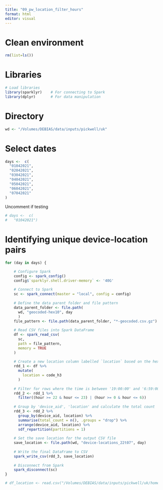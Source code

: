```yaml
---
title: "09_pw_location_filter_hours"
format: html
editor: visual
---
```


# Clean environment

```r
rm(list=ls())
```

# Libraries

```r
# Load libraries
library(sparklyr)    # For connecting to Spark
library(dplyr)       # For data manipulation
```

# Directory

```r
wd <- "/Volumes/DEBIAS/data/inputs/pickwell/uk"
```

# Select dates

```r
days <-  c(
  "01042021",
  "02042021",
  "03042021",
  "04042021",
  "05042021",
  "06042021",
  "07042021"
)

```

Uncomment if testing

```r
# days <-  c(
#   "01042021")
```

# Identifying unique device-location pairs

```r
for (day in days) {

    # Configure Spark
    config <- spark_config()
    config$`sparklyr.shell.driver-memory` <- '40G'
    
    # Connect to Spark
    sc <- spark_connect(master = "local", config = config)
    
    # Define the data parent folder and file pattern
    data_parent_folder <- file.path(
      wd, "geocoded-hex10", day
      )
    file_pattern <- file.path(data_parent_folder, "*-geocoded.csv.gz")
    
    # Read CSV files into Spark DataFrame
    df <- spark_read_csv(
      sc,
      path = file_pattern,
      memory = TRUE
    )
    
    # Create a new location column labelled `location` based on the hex3_code
    rdd_1 <- df %>% 
      mutate(
        location = code_h3
      )
    
    # Filter for rows where the time is between '19:00:00' and '6:59:00'
    rdd_2 <- rdd_1 %>%
      filter((hour >= 22 & hour <= 23) | (hour >= 0 & hour <= 6))
    
    # Group by 'device_aid', 'location' and calculate the total count
    rdd_3 <- rdd_2 %>% 
      group_by(device_aid, location) %>% 
      summarise(total_count = n(), .groups = "drop") %>% 
      arrange(device_aid, location) %>% 
      sdf_repartition(partitions = 1)
    
    # Set the save location for the output CSV file
    save_location <- file.path(wd, "device-locations_22t07", day)
    
    # Write the final DataFrame to CSV
    spark_write_csv(rdd_3, save_location)
    
    # Disconnect from Spark
    spark_disconnect(sc)
}
```

```r
# df_location <- read.csv("/Volumes/DEBIAS/data/inputs/pickwell/uk/home_location_new_1/01042021/part-00000-4b5d8191-a38c-4989-952a-917163da15b4-c000.csv")
```
